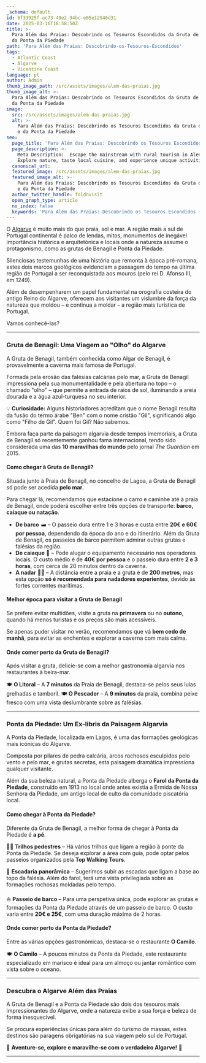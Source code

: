 ```yaml
---
_schema: default
id: 0f33925f-ac73-49e2-94bc-e05e12946d31
date: 2025-03-16T18:58:50Z
title: >-
  Para Além das Praias: Descobrindo os Tesouros Escondidos da Gruta de Benagil e
  da Ponta da Piedade
path: 'Para Além das Praias: Descobrindo-os-Tesouros-Escondidos'
tags:
  - Atlantic Coast
  - Algarve
  - Vicentine Coast
language: pt
author: Admin
thumb_image_path: /src/assets/images/alem-das-praias.jpg
thumb_image_alt: >-
  Para Além das Praias: Descobrindo os Tesouros Escondidos da Gruta de Benagil e
  da Ponta da Piedade
image:
  src: /src/assets/images/alem-das-praias.jpg
  alt: >-
    Para Além das Praias: Descobrindo os Tesouros Escondidos da Gruta de Benagil
    e da Ponta da Piedade
seo:
  page_title: 'Para Além das Praias: Descobrindo os Tesouros Escondidos'
  page_description: >-
    Meta Description:  Escape the mainstream with rural tourism in Alentejo.
    Explore nature, taste local cuisine, and experience unique activitie
  canonical_url:
  featured_image: /src/assets/images/alem-das-praias.jpg
  featured_image_alt: >-
    Para Além das Praias: Descobrindo os Tesouros Escondidos da Gruta de Benagil
    e da Ponta da Piedade
  author_twitter_handle: foldnvisit
  open_graph_type: article
  no_index: false
  keywords: 'Para Além das Praias: Descobrindo os Tesouros Escondidos '
---
```


O [Algarve](https://topwalkingtoursportugal.com/tours/regions/algarve/) é muito
mais do que praia, sol e mar. A região mais a sul de Portugal continental é
palco de lendas, mitos, monumentos de inegável importância histórica e
arquitetónica e locais onde a natureza assume o protagonismo, como as grutas de
Benagil e Ponta da Piedade.

Silenciosas testemunhas de uma história que remonta à época pré-romana, estes
dois marcos geológicos evidenciam a passagem do tempo na última região de
Portugal a ser reconquistada aos mouros (pelo rei D. Afonso III, em 1249).

Além de desempenharem um papel fundamental na orografia costeira do antigo Reino
do Algarve, oferecem aos visitantes um vislumbre da força da natureza que moldou
– e continua a moldar – a região mais turística de Portugal.

Vamos conhecê-las?

---

### **Gruta de Benagil: Uma Viagem ao "Olho" do Algarve**

A Gruta de Benagil, também conhecida como Algar de Benagil, é provavelmente a
caverna mais famosa de Portugal.

Formada pela erosão das falésias calcárias pelo mar, a Gruta de Benagil
impressiona pela sua monumentalidade e pela abertura no topo – o chamado "olho"
– que permite a entrada de raios de sol, iluminando a areia dourada e a água
azul-turquesa no seu interior.

💡 **Curiosidade:** Alguns historiadores acreditam que o nome Benagil resulta da
fusão do termo árabe "Ben" com o nome cristão "Gil", significando algo como
"Filho de Gil". Quem foi Gil? Não sabemos.

Embora faça parte da paisagem algarvia desde tempos imemoriais, a Gruta de
Benagil só recentemente ganhou fama internacional, tendo sido considerada uma
das **10 maravilhas do mundo** pelo jornal _The Guardian_ em 2015.

#### **Como chegar à Gruta de Benagil?**

Situada junto à Praia de Benagil, no concelho de Lagoa, a Gruta de Benagil só
pode ser acedida **pelo mar**.

Para chegar lá, recomendamos que estacione o carro e caminhe até à praia de
Benagil, onde poderá escolher entre três opções de transporte: **barco, caiaque
ou natação**.

- **De barco** 🛥️ – O passeio dura entre 1 e 3 horas e custa entre **20€ e 60€
  por pessoa**, dependendo da época do ano e do itinerário. Além da Gruta de
  Benagil, os passeios de barco permitem admirar outras grutas e falésias da
  região.
- **De caiaque** 🚣 – Pode alugar o equipamento necessário nos operadores
  locais. O custo médio é de **40€ por pessoa** e o passeio dura entre **2 e 3
  horas**, com cerca de 20 minutos dentro da caverna.
- **A nadar** 🏊‍♂️ – A distância entre a praia e a gruta é de **200 metros**, mas
  esta opção **só é recomendada para nadadores experientes**, devido às fortes
  correntes marítimas.

#### **Melhor época para visitar a Gruta de Benagil**

Se prefere evitar multidões, visite a gruta na **primavera** ou no **outono**,
quando há menos turistas e os preços são mais acessíveis.

Se apenas puder visitar no verão, recomendamos que vá **bem cedo de manhã**,
para evitar as enchentes e explorar a caverna com mais calma.

#### **Onde comer perto da Gruta de Benagil?**

Após visitar a gruta, delicie-se com a melhor gastronomia algarvia nos
restaurantes à beira-mar.

🍽️ **O Litoral** – A **7 minutos** da Praia de Benagil, destaca-se pelos seus
lulas grelhadas e tamboril. 🍽️ **O Pescador** – A **9 minutos** da praia,
combina peixe fresco com uma vista deslumbrante sobre as falésias.

---

### **Ponta da Piedade: Um Ex-libris da Paisagem Algarvia**

A Ponta da Piedade, localizada em Lagos, é uma das formações geológicas mais
icónicas do Algarve.

Composta por pilares de pedra calcária, arcos rochosos esculpidos pelo vento e
pelo mar, e grutas secretas, esta paisagem dramática impressiona qualquer
visitante.

Além da sua beleza natural, a Ponta da Piedade alberga o **Farol da Ponta da
Piedade**, construído em 1913 no local onde antes existia a Ermida de Nossa
Senhora da Piedade, um antigo local de culto da comunidade piscatória local.

#### **Como chegar à Ponta da Piedade?**

Diferente da Gruta de Benagil, a melhor forma de chegar à Ponta da Piedade é **a
pé**.

🚶‍♂️ **Trilhos pedestres** – Há vários trilhos que ligam a região à ponte da Ponta
da Piedade. Se deseja explorar a área com guia, pode optar pelos passeios
organizados pela **Top Walking Tours**.

📍 **Escadaria panorâmica** – Sugerimos subir as escadas que ligam a base ao
topo da falésia. Além do farol, terá uma vista privilegiada sobre as formações
rochosas moldadas pelo tempo.

⛵ **Passeio de barco** – Para uma perspetiva única, pode explorar as grutas e
formações da Ponta da Piedade através de um passeio de barco. O custo varia
entre **20€ e 25€**, com uma duração máxima de 2 horas.

#### **Onde comer perto da Ponta da Piedade?**

Entre as várias opções gastronómicas, destaca-se o restaurante **O Camilo**.

🍽️ **O Camilo** – A poucos minutos da Ponta da Piedade, este restaurante
especializado em marisco é ideal para um almoço ou jantar romântico com vista
sobre o oceano.

---

### **Descubra o Algarve Além das Praias**

A Gruta de Benagil e a Ponta da Piedade são dois dos tesouros mais
impressionantes do Algarve, onde a natureza exibe a sua força e beleza de forma
inesquecível.

Se procura experiências únicas para além do turismo de massas, estes destinos
são paragens obrigatórias na sua viagem pelo sul de Portugal.

🌊 **Aventure-se, explore e maravilhe-se com o verdadeiro Algarve!** 🌊

---

&nbsp;
